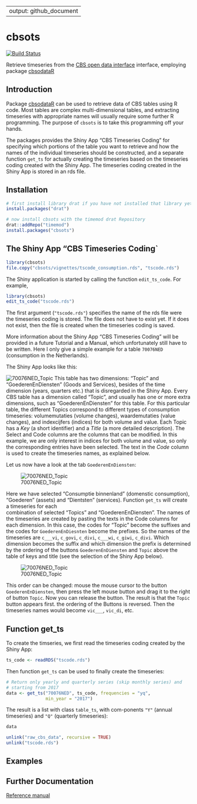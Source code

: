 
---
output: github_document
---


<!-- README.md is generated from README.Rmd. Please edit that file -->

# cbsots

[![Build Status](https://travis-ci.org/timemod/cbsots.svg?branch=master)](https://travis-ci.org/timemod/cbsots)


Retrieve timeseries from the [CBS open data interface](http://www.cbs.nl/nl-NL/menu/cijfers/statline/open-data/default.htm)
interface, employing package [cbsodataR](https://github.com/edwindj/cbsodataR)

## Introduction

Package [cbsodataR](https://github.com/edwindj/cbsodataR) can be used
to retrieve data of CBS tables using R code. Most tables are complex multi-dimensional tables,
and extracting timeseries with appropriate names will usually require 
some further R programming. The purpose of `cbsots` is to take this programming off your hands.

The packages provides the Shiny App "CBS Timeseries Coding" for specifying which portions
of the table you want to retrieve and how the names of the individual timeseries
should be constructed, and a separate function `get_ts` for actually creating the 
timeseries based on the timeseries coding created with the Shiny App. The timeseries
coding created in the Shiny App is stored in an rds file.

## Installation

```r
# first install library drat if you have not installed that library yet:
install.packages("drat")

# now install cbsots with the timemod drat Repository
drat::addRepo("timemod")
install.packages("cbsots")
```

## The Shiny App "CBS Timeseries Coding`

```r
library(cbsots)
file.copy("cbsots/vignettes/tscode_consumption.rds", "tscode.rds")
```

The Shiny application is started by calling the function `edit_ts_code`.
For example, 
```r
library(cbsots)
edit_ts_code("tscode.rds")
```

The first argument (`"tscode.rds"`) specifies the name of the rds file were the 
timeseries coding is stored. The file does not have to exist yet. If it does
not exist, then the file is created when the timeseries coding is saved.

More information about the Shiny App "CBS Timeseries Coding" will be provided in 
a future Tutorial and a Manual, which unfortunately still have to be written.
Here I only give a simple example for a table `70076NED` (consumption
in the Netherlands). 

The Shiny App looks like this:

![70076NED_Topic](cbsots/vignettes/fig/70076NED_Topic.png)
This table has two dimensions: "Topic" and "GoederenEnDiensten" (Goods and Services),
besides of the time dimension (years, quarters etc.) that is disregarded in the Shiny App. 
Every CBS table has a dimension called "Topic", and usually has one or more extra dimensions,
such as "GoederenEnDiensten" for this table.
For this particular table, the different Topics correspond to different types of 
consumption  timeseries: volumemutaties (volume changes), waardemutaties (value changes),
and indexcijfers (indices) for both volume and value.
Each Topic has a *Key* (a short identifier)
and a *Title* (a more detailed description). The Select and Code columns are the
columns that can be modified. In this example, we are only interest in indices
for both volume and value, so only the corresponding entries have been selected.
The text in the *Code* column is used to create the timeseries
names, as explained below.

Let us now have a look at the tab `GoederenEnDiensten`:

![70076NED_Topic](cbsots/vignettes/fig/70076NED_GoederenEnDiensten.png)

Here we have selected "Consumptie binnenland" (domenstic consumption),
"Goederen" (assets) and "Dientsten" (services).
Function `get_ts` will create a timeseries for each  
combination of selected "Topics" and "GoederenEnDiensten". The names of the timeseries
are created by pasting the texts in the Code columns for each dimension.
In this case, the codes for "Topic" become the suffixes and the
codes for `GoederenEnDiesnten` become the prefixes. So the names of the timeseries
are `c___vi`, `c_govi`, `c_divi`,  `c___wi`, `c_giwi`, `c_divi`. 
Which dimension becomes the suffix and which dimension the prefix is
determined by the ordering of the buttons `GoederenEnDiensten` and `Topic` 
above the table of keys and title (see the selection of the Shiny App below).

![70076NED_Topic](cbsots/vignettes/fig/70076NED_reorder.png)

This order can be changed: mouse the mouse cursor to the button `GoederenEnDiensten`,
then press the left mouse button and drag it to the right of button `Topic`. Now you can release
the button. The result is that the `Topic` button appears first.
the ordering of the Buttons is reversed. Then the timeseries names would become
`vic___`, `vic_di `, etc.

## Function get_ts

To create the timseries, we first read the timeseries coding created by the 
Shiny App:
```r
ts_code <- readRDS("tscode.rds")
```

Then function `get_ts` can be used to finally create the timeseries:

```r
# Return only yearly and quarterly series (skip monthly series) and 
# starting from 2017
data <- get_ts("70076NED", ts_code, frequencies = "yq",
               min_year = "2017")
```

The result is a list with class `table_ts`, with com-ponents `"Y"` (annual timeseries)
and `"Q"` (quarterly timeseries):
```r
data
```

```r
unlink("raw_cbs_data", recursive = TRUE)
unlink("tscode.rds")
```

## Examples

## Further Documentation

[Reference manual](cbsots.pdf)

<!--
[Vignette](pkg/vignettes/cbsots.pdf)
-->